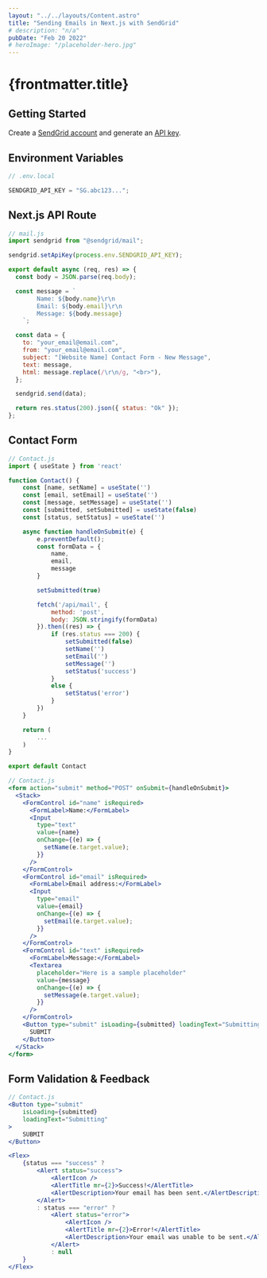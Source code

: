 ```yaml
---
layout: "../../layouts/Content.astro"
title: "Sending Emails in Next.js with SendGrid"
# description: "n/a"
pubDate: "Feb 20 2022"
# heroImage: "/placeholder-hero.jpg"
---
```


# {frontmatter.title}

## Getting Started

Create a [SendGrid account](https://signup.sendgrid.com/) and generate an [API key](https://app.sendgrid.com/login?redirect_to=%2Fguide%2Fintegrate%2Flangs%2Fnodejs).

## Environment Variables

```jsx
// .env.local

SENDGRID_API_KEY = "SG.abc123...";
```

## Next.js API Route

```jsx
// mail.js
import sendgrid from "@sendgrid/mail";

sendgrid.setApiKey(process.env.SENDGRID_API_KEY);

export default async (req, res) => {
  const body = JSON.parse(req.body);

  const message = `
        Name: ${body.name}\r\n
        Email: ${body.email}\r\n
        Message: ${body.message}
    `;

  const data = {
    to: "your_email@email.com",
    from: "your_email@email.com",
    subject: "[Website Name] Contact Form - New Message",
    text: message,
    html: message.replace(/\r\n/g, "<br>"),
  };

  sendgrid.send(data);

  return res.status(200).json({ status: "Ok" });
};
```

## Contact Form

```jsx
// Contact.js
import { useState } from 'react'

function Contact() {
    const [name, setName] = useState('')
    const [email, setEmail] = useState('')
    const [message, setMessage] = useState('')
    const [submitted, setSubmitted] = useState(false)
    const [status, setStatus] = useState('')

    async function handleOnSubmit(e) {
        e.preventDefault();
        const formData = {
            name,
            email,
            message
        }

        setSubmitted(true)

        fetch('/api/mail', {
            method: 'post',
            body: JSON.stringify(formData)
        }).then((res) => {
            if (res.status === 200) {
                setSubmitted(false)
                setName('')
                setEmail('')
                setMessage('')
                setStatus('success')
            }
            else {
                setStatus('error')
            }
        })
    }

    return (
        ...
    )
}

export default Contact
```

```jsx
// Contact.js
<form action="submit" method="POST" onSubmit={handleOnSubmit}>
  <Stack>
    <FormControl id="name" isRequired>
      <FormLabel>Name:</FormLabel>
      <Input
        type="text"
        value={name}
        onChange={(e) => {
          setName(e.target.value);
        }}
      />
    </FormControl>
    <FormControl id="email" isRequired>
      <FormLabel>Email address:</FormLabel>
      <Input
        type="email"
        value={email}
        onChange={(e) => {
          setEmail(e.target.value);
        }}
      />
    </FormControl>
    <FormControl id="text" isRequired>
      <FormLabel>Message:</FormLabel>
      <Textarea
        placeholder="Here is a sample placeholder"
        value={message}
        onChange={(e) => {
          setMessage(e.target.value);
        }}
      />
    </FormControl>
    <Button type="submit" isLoading={submitted} loadingText="Submitting">
      SUBMIT
    </Button>
  </Stack>
</form>
```

## Form Validation & Feedback

```jsx
// Contact.js
<Button type="submit"
    isLoading={submitted}
    loadingText="Submitting"
>
    SUBMIT
</Button>

<Flex>
    {status === "success" ?
        <Alert status="success">
            <AlertIcon />
            <AlertTitle mr={2}>Success!</AlertTitle>
            <AlertDescription>Your email has been sent.</AlertDescription>
        </Alert>
        : status === "error" ?
            <Alert status="error">
                <AlertIcon />
                <AlertTitle mr={2}>Error!</AlertTitle>
                <AlertDescription>Your email was unable to be sent.</AlertDescription>
            </Alert>
            : null
    }
</Flex>
```
